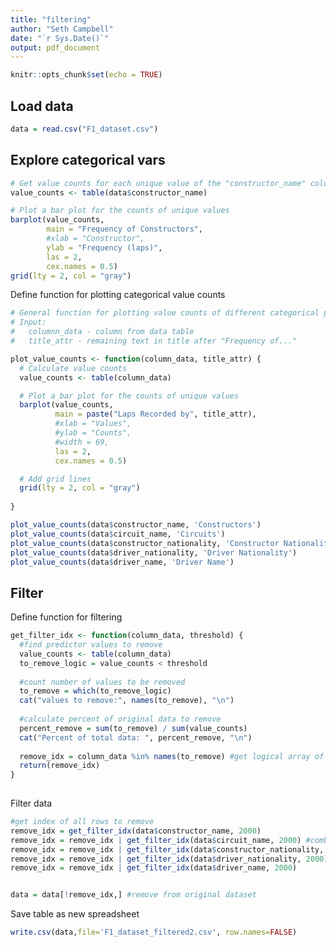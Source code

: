---
title: "filtering"
author: "Seth Campbell"
date: "`r Sys.Date()`"
output: pdf_document
---

```{r setup, include=FALSE}
knitr::opts_chunk$set(echo = TRUE)
```

## Load data

```{r}
data = read.csv("F1_dataset.csv")
```

## Explore categorical vars

```{r}
# Get value counts for each unique value of the "constructor_name" column
value_counts <- table(data$constructor_name)

# Plot a bar plot for the counts of unique values
barplot(value_counts, 
        main = "Frequency of Constructors",
        #xlab = "Constructor",
        ylab = "Frequency (laps)",
        las = 2,
        cex.names = 0.5)
grid(lty = 2, col = "gray")

```

Define function for plotting categorical value counts

```{r}
# General function for plotting value counts of different categorical predictors
# Input: 
#   columnn_data - column from data table
#   title_attr - remaining text in title after "Frequency of..."

plot_value_counts <- function(column_data, title_attr) {
  # Calculate value counts
  value_counts <- table(column_data)

  # Plot a bar plot for the counts of unique values
  barplot(value_counts, 
          main = paste("Laps Recorded by", title_attr),
          #xlab = "Values",
          #ylab = "Counts",
          #width = 69,
          las = 2,
          cex.names = 0.5)

  # Add grid lines
  grid(lty = 2, col = "gray")
  
}
```

```{r}
plot_value_counts(data$constructor_name, 'Constructors')
plot_value_counts(data$circuit_name, 'Circuits')
plot_value_counts(data$constructor_nationality, 'Constructor Nationality')
plot_value_counts(data$driver_nationality, 'Driver Nationality')
plot_value_counts(data$driver_name, 'Driver Name')
```

## Filter

Define function for filtering

```{r}
get_filter_idx <- function(column_data, threshold) {
  #find predictor values to remove
  value_counts <- table(column_data)
  to_remove_logic = value_counts < threshold
  
  #count number of values to be removed
  to_remove = which(to_remove_logic)
  cat("values to remove:", names(to_remove), "\n")
  
  #calculate percent of original data to remove
  percent_remove = sum(to_remove) / sum(value_counts)
  cat("Percent of total data: ", percent_remove, "\n")
  
  remove_idx = column_data %in% names(to_remove) #get logical array of indexes to remove
  return(remove_idx)
}
  
```

Filter data

```{r}
#get index of all rows to remove
remove_idx = get_filter_idx(data$constructor_name, 2000)
remove_idx = remove_idx | get_filter_idx(data$circuit_name, 2000) #combine results with logical or ('|')
remove_idx = remove_idx | get_filter_idx(data$constructor_nationality, 2000)
remove_idx = remove_idx | get_filter_idx(data$driver_nationality, 2000)
remove_idx = remove_idx | get_filter_idx(data$driver_name, 2000)


data = data[!remove_idx,] #remove from original dataset
```

Save table as new spreadsheet

```{r}

write.csv(data,file='F1_dataset_filtered2.csv', row.names=FALSE)
```
